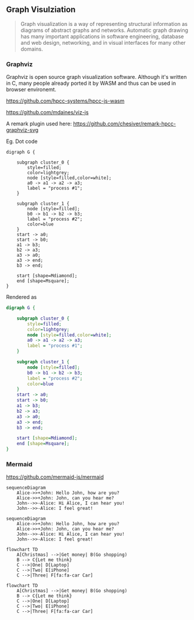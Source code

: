 ## Graph Visulziation

> Graph visualization is a way of representing structural information as diagrams of abstract graphs and networks. 
> Automatic graph drawing has many important applications in software engineering, database and web design, networking, 
> and in visual interfaces for many other domains.


### Graphviz

Graphviz is open source graph visualization software. Although it's written in C, many people already ported it by WASM and thus can be used in 
browser environemt.

https://github.com/hpcc-systems/hpcc-js-wasm

https://github.com/mdaines/viz-js

A remark plugin used here: https://github.com/chesiver/remark-hpcc-graphviz-svg

Eg. Dot code
```
digraph G {

	subgraph cluster_0 {
		style=filled;
		color=lightgrey;
		node [style=filled,color=white];
		a0 -> a1 -> a2 -> a3;
		label = "process #1";
	}

	subgraph cluster_1 {
		node [style=filled];
		b0 -> b1 -> b2 -> b3;
		label = "process #2";
		color=blue
	}
	start -> a0;
	start -> b0;
	a1 -> b3;
	b2 -> a3;
	a3 -> a0;
	a3 -> end;
	b3 -> end;

	start [shape=Mdiamond];
	end [shape=Msquare];
}

```

Rendered as

```dot
digraph G {

	subgraph cluster_0 {
		style=filled;
		color=lightgrey;
		node [style=filled,color=white];
		a0 -> a1 -> a2 -> a3;
		label = "process #1";
	}

	subgraph cluster_1 {
		node [style=filled];
		b0 -> b1 -> b2 -> b3;
		label = "process #2";
		color=blue
	}
	start -> a0;
	start -> b0;
	a1 -> b3;
	b2 -> a3;
	a3 -> a0;
	a3 -> end;
	b3 -> end;

	start [shape=Mdiamond];
	end [shape=Msquare];
}

```


### Mermaid

https://github.com/mermaid-js/mermaid

``` 
sequenceDiagram
    Alice->>+John: Hello John, how are you?
    Alice->>+John: John, can you hear me?
    John-->>-Alice: Hi Alice, I can hear you!
    John-->>-Alice: I feel great!
```

```mermaid 
sequenceDiagram
    Alice->>+John: Hello John, how are you?
    Alice->>+John: John, can you hear me?
    John-->>-Alice: Hi Alice, I can hear you!
    John-->>-Alice: I feel great!
```

```
flowchart TD
    A[Christmas] -->|Get money| B(Go shopping)
    B --> C{Let me think}
    C -->|One| D[Laptop]
    C -->|Two| E[iPhone]
    C -->|Three| F[fa:fa-car Car]
```

```mermaid
flowchart TD
    A[Christmas] -->|Get money| B(Go shopping)
    B --> C{Let me think}
    C -->|One| D[Laptop]
    C -->|Two| E[iPhone]
    C -->|Three| F[fa:fa-car Car]
```